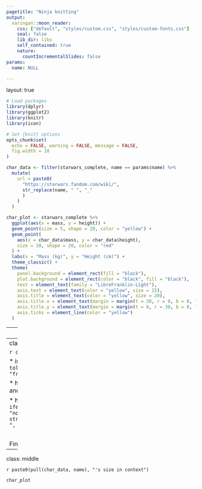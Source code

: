 ```yaml
---
pagetitle: "Ninja knitting"
output:
  xaringan::moon_reader:
    css: ["default", "styles/custom.css", "styles/custom-fonts.css"]
    seal: false
    lib_dir: libs
    self_contained: true
    nature:
      countIncrementalSlides: false
params: 
  name: NULL

---
```

layout: true

```r
# Load packages
library(dplyr)
library(ggplot2)
library(knitr)
library(icon)

# Set {knit} options
opts_chunk$set(
  echo = FALSE, warning = FALSE, message = FALSE,
  fig.width = 10
)
```

```r
char_data <- filter(starwars_complete, name == params$name) %>% 
  mutate(
    url = paste0(
      "https://starwars.fandom.com/wiki/",
      str_replace(name, " ", "_"
      )
    )
  )
```

```r
char_plot <- starwars_complete %>% 
  ggplot(aes(x = mass, y = height)) +
  geom_point(size = 5, shape = 20, color = "yellow") +
  geom_point(
    aes(x = char_data$mass, y = char_data$height),
    size = 10, shape = 20, color = "red"
  ) +
  labs(x = "Mass (kg)", y = "Height (cm)") +
  theme_classic() +
  theme(
    panel.background = element_rect(fill = "black"),
    plot.background = element_rect(color = "black", fill = "black"),
    text = element_text(family = "LibreFranklin-Light"),
    axis.text = element_text(color = "yellow", size = 15),
    axis.title = element_text(color = "yellow", size = 20),
    axis.title.x = element_text(margin = margin(t = 30, r = 0, b = 0, l = 0)),
    axis.title.y = element_text(margin = margin(t = 0, r = 30, b = 0, l = 0)),
    axis.ticks = element_line(color = "yellow")
  )
```
---
class: middle, center

# `r char_data$name`

### A micro-dossier

<font size=50>`r fa_r_project(colour = "yellow")` `r fa_journal_whills(colour = "yellow")`</font>

Demo of iterative rendering of [{xaringan}](https://slides.yihui.org/xaringan/#1) slides with params using [{purrr}](https://purrr.tidyverse.org/)

Data from [the Star Wars API](http://swapi.co/) via [{dplyr}](https://dplyr.tidyverse.org/)

---
class: middle

`r char_data$name`

* is a `r paste(char_data$gender, tolower(char_data$species), "from", char_data$homeworld)`

* has mass `r char_data$mass` kg and height `r char_data$height` cm

* has `r char_data$eye_color` eyes `r ifelse(char_data$hair_color == "none", "", paste("and", str_replace(char_data$hair_color, ", ", "/"), "hair"))`

<br>

Find out more on [Wookiepedia](`r char_data$url`)

---
class: middle

`r paste0(pull(char_data, name), "'s size in context")`

```r
char_plot
```